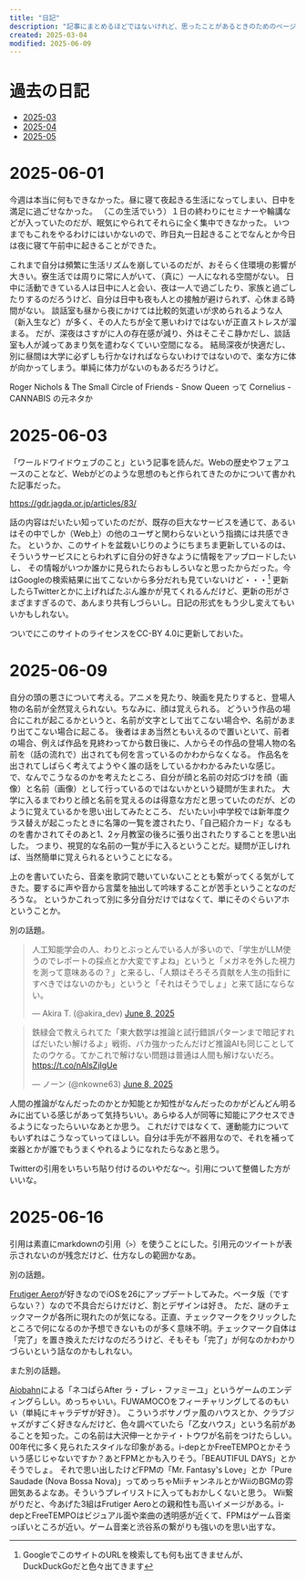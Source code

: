 ```yaml
---
title: "日記"
description: "記事にまとめるほどではないけれど、思ったことがあるときのためのページです。"
created: 2025-03-04
modified: 2025-06-09
---
```



# 過去の日記

- [2025-03](/diary/2025-03)
- [2025-04](/diary/2025-04)
- [2025-05](/diary/2025-05)

# 2025-06-01

今週は本当に何もできなかった。昼に寝て夜起きる生活になってしまい、日中を満足に過ごせなかった。
（この生活でいう）１日の終わりにセミナーや輪講などが入っていたのだが、眠気にやられてそれらに全く集中できなかった。
いつまでもこれをやるわけにはいかないので、昨日丸一日起きることでなんとか今日は夜に寝て午前中に起きることができた。

これまで自分は頻繁に生活リズムを崩しているのだが、おそらく住環境の影響が大きい。寮生活では周りに常に人がいて、（真に）一人になれる空間がない。
日中に活動できている人は日中に人と会い、夜は一人で過ごしたり、家族と過ごしたりするのだろうけど、自分は日中も夜も人との接触が避けられず、心休まる時間がない。
談話室も昼から夜にかけては比較的気遣いが求められるような人（新入生など）が多く、その人たちが全て悪いわけではないが正直ストレスが溜まる。
だが、深夜はさすがに人の存在感が減り、外はそこそこ静かだし、談話室も人が減ってあまり気を遣わなくていい空間になる。
結局深夜が快適だし、別に昼間は大学に必ずしも行かなければならないわけではないので、楽な方に体が向かってしまう。単純に体力がないのもあるだろうけど。

Roger Nichols & The Small Circle of Friends - Snow Queen って Cornelius - CANNABIS の元ネタか

# 2025-06-03

「ワールドワイドウェブのこと」という記事を読んだ。Webの歴史やフェアユースのことなど、Webがどのような思想のもと作られてきたのかについて書かれた記事だった。

https://gdr.jagda.or.jp/articles/83/

話の内容はだいたい知っていたのだが、既存の巨大なサービスを通じて、あるいはその中でしか（Web上）の他のユーザと関わらないという指摘には共感できた。
というか、このサイトを盆栽いじりのようにちまちま更新しているのは、そういうサービスにとらわれずに自分の好きなように情報をアップロードしたいし、
その情報がいつか誰かに見られたらおもしろいなと思ったからだった。今はGoogleの検索結果に出てこないから多分だれも見ていないけど・・・[^1]
更新したらTwitterとかに上げればたぶん誰かが見てくれるんだけど、更新の形がさまざますぎるので、あんまり共有しづらいし。日記の形式をもう少し変えてもいいかもしれない。

ついでにこのサイトのライセンスをCC-BY 4.0に更新しておいた。

[^1]: GoogleでこのサイトのURLを検索しても何も出てきませんが、DuckDuckGoだと色々出てきます

# 2025-06-09

自分の頭の悪さについて考える。アニメを見たり、映画を見たりすると、登場人物の名前が全然覚えられない。ちなみに、顔は覚えられる。
どういう作品の場合にこれが起こるかというと、名前が文字として出てこない場合や、名前があまり出てこない場合に起こる。
後者はまあ当然ともいえるので置いといて、前者の場合、例えば作品を見終わってから数日後に、人からその作品の登場人物の名前を（話の流れで）出されても何を言っているのかわからなくなる。
作品名を出されてしばらく考えてようやく誰の話をしているかわかるみたいな感じ。
で、なんでこうなるのかを考えたところ、自分が顔と名前の対応づけを顔（画像）と名前（画像）として行っているのではないかという疑問が生まれた。
大学に入るまでわりと顔と名前を覚えるのは得意な方だと思っていたのだが、どのように覚えているかを思い出してみたところ、
だいたい小中学校では新年度クラス替えが起こったときに名簿の一覧を渡されたり、「自己紹介カード」なるものを書かされてそのあと1、2ヶ月教室の後ろに張り出されたりすることを思い出した。
つまり、視覚的な名前の一覧が手に入るということだ。疑問が正しければ、当然簡単に覚えられるということになる。

上のを書いていたら、音楽を歌詞で聴いていないこととも繋がってくる気がしてきた。要するに声や音から言葉を抽出して吟味することが苦手ということなのだろうな。
というかこれって別に多分自分だけではなくて、単にそのぐらいアホということか。

別の話題。

> 人工知能学会の人、わりとぶっとんでいる人が多いので、「学生がLLM使うのでレポートの採点とか大変ですよね」というと「メガネを外した視力を測って意味あるの？」と来るし、「人類はそろそろ貢献を人生の指針にすべきではないのかも」というと「それはそうでしょ」と来て話にならない。
>
> &mdash; Akira T. (@akira_dev) [June 8, 2025](https://twitter.com/akira_dev/status/1931680346632003818?ref_src=twsrc%5Etfw)

> 鉄緑会で教えられてた「東大数学は推論と試行錯誤パターンまで暗記すればだいたい解けるよ」戦術、バカ強かったんだけど推論AIも同じことしてたのウケる。てかこれで解けない問題は普通は人間も解けないだろ。
> https://t.co/nAlsZjIgUe
>
> &mdash; ノーン (@nkowne63) [June 8, 2025](https://twitter.com/nkowne63/status/1931550569317171648?ref_src=twsrc%5Etfw)

人間の推論がなんだったのかとか知能とか知性がなんだったのかがどんどん明るみに出ている感じがあって気持ちいい。あらゆる人が同等に知能にアクセスできるようになったらいいなあとか思う。
これだけではなくて、運動能力についてもいずれはこうなっていってほしい。自分は手先が不器用なので、それを補って楽器とかが誰でもうまくやれるようになれたらなあと思う。

Twitterの引用をいちいち貼り付けるのいやだな〜。引用について整備した方がいいな。

# 2025-06-16

引用は素直にmarkdownの引用（`>`）を使うことにした。引用元のツイートが表示されないのが残念だけど、仕方なしの範囲かなあ。

別の話題。

[Frutiger Aero](https://cari.institute/aesthetics/frutiger-aero)が好きなのでiOSを26にアップデートしてみた。ベータ版（ですらない？）なので不具合だらけだけど、割とデザインは好き。
ただ、謎のチェックマークが各所に現れたのが気になる。正直、チェックマークをクリックしたところで何になるのか予想できないものが多く意味不明。チェックマーク自体は「完了」を置き換えただけなのだろうけど、そもそも「完了」が何なのかわかりづらいという話なのかもしれない。

また別の話題。

<YouTubeEmbed videoId="1rzCDwmSvzQ" />

[Aiobahn](https://aiobahn.net)による「ネコぱらAfter ラ・ブレ・ファミーユ」というゲームのエンディングらしい。めっちゃいい。FUWAMOCOをフィーチャリングしてるのもいい（単純にキャラデザが好き）。
こういうボサノヴァ風のハウスとか、クラブジャズがすごく好きなんだけど、色々調べていたら「乙女ハウス」という名前があることを知った。この名前は大沢伸一とかテイ・トウワが名前をつけたらしい。
00年代に多く見られたスタイルな印象がある。i-depとかFreeTEMPOとかそういう感じじゃないですか？あとFPMとかも入りそう。「BEAUTIFUL DAYS」とかそうでしょ。
それで思い出したけどFPMの「Mr. Fantasy's Love」とか「Pure Saudade (Nova Bossa Nova)」ってめっちゃMiiチャンネルとかWiiのBGMの雰囲気あるよなあ。そういうプレイリストに入ってもおかしくないと思う。
Wii繋がりだと、今あげた3組はFrutiger Aeroとの親和性も高いイメージがある。i-depとFreeTEMPOはビジュアル面や楽曲の透明感が近くて、FPMはゲーム音楽っぽいところが近い。ゲーム音楽と渋谷系の繋がりも強いのを思い出すな。
